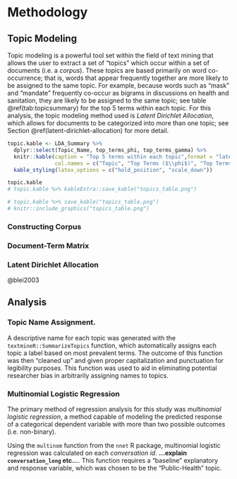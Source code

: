 # Methodology

## Topic Modeling

Topic modeling is a powerful tool set within the field of text mining that allows the user to extract a set of "topics" which occur within a set of documents (i.e. a *corpus*). These topics are based primarily on word co-occurrence; that is, words that appear frequently together are more likely to be assigned to the same topic. For example, because words such as "mask" and "mandate" frequently co-occur as bigrams in discussions on health and sanitation, they are likely to be assigned to the same topic; see table \@ref(tab:topicsummary) for the top 5 terms within each topic. For this analysis, the topic modeling method used is *Latent Dirichlet Allocation*, which allows for documents to be categorized into more than one topic; see Section \@ref(latent-dirichlet-allocation) for more detail.




```r

topic.kable <- LDA_Summary %>% 
  dplyr::select(Topic_Name, top_terms_phi, top_terms_gamma) %>% 
  knitr::kable(caption = "Top 5 terms within each topic",format = "latex",
               col.names = c("Topic", "Top Terms ($\\phi$)", "Top Terms ($\\gamma$)")) %>% add_footnote("Terms joined by '_' represent bigrams.", notation = "none") %>% 
  kable_styling(latex_options = c("hold_position", "scale_down"))

topic.kable
# topic.kable %>% kableExtra::save_kable("topics_table.png")

# topic.kable %>% save_kable("topics_table.png")
# knitr::include_graphics("topics_table.png")
```


### Constructing Corpus

### Document-Term Matrix

### Latent Dirichlet Allocation

@blei2003

## Analysis

### Topic Name Assignment.

A descriptive name for each topic was generated with the `textmineR::SummarizeTopics` function, which automatically assigns each topic a label based on most prevalent terms. The outcome of this function was then "cleaned up" and given proper capitalization and punctuation for legibility purposes. This function was used to aid in eliminating potential researcher bias in arbitrarily assigning names to topics.

### Multinomial Logistic Regression

The primary method of regression analysis for this study was *multinomial logistic regression*, a method capable of modeling the predicted response of a categorical dependent variable with more than two possible outcomes (i.e. non-binary). 

Using the `multinom` function from the `nnet` R package, multinomial logistic regression was calculated on each *conversation id*. **...explain `conversation_long` etc...**. This function requires a "baseline" explanatory and response variable, which was chosen to be the "Public-Health" topic.